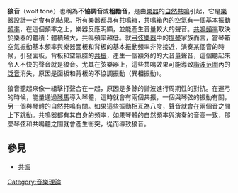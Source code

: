 {{unreferenced|time=2016-10-13T06:07:49+00:00}}
'''狼音'''（wolf tone）也稱為'''不協調音'''或'''粗勵音'''，是由[[樂器|樂器]]的[[自然共鳴|自然共鳴]]引起，它是[[樂器設計|樂器設計]]一定會有的結果。所有樂器都具有[[共鳴箱|共鳴箱]]，共鳴箱內的空氣有一個[[基本振動頻率|基本振動頻率]]，在這個頻率之上，樂器反應明顯，並能產生音量較大的聲音。[[共鳴頻率|共鳴頻率]]取決於樂器的體積：體積越大，共鳴頻率越低。就[[弓弦樂器|弓弦樂器]]中的[[提琴|提琴]]家族而言，當琴箱空氣振動基本頻率與樂器面板和背板的基本振動頻率非常接近，演奏某個音的時候，引發面板，背板和空氣腔的[[共振|共振]]，產生一個額外的的大音量聲音，這個聽起來令人不快的聲音就是狼音。尤其在弦樂器上，這些共鳴效果可能導致[[諧波范圍|諧波范圍]]內的[[泛音|泛音]]消失，原因是面板和背板的不協調振動（異相振動）。

狼音聽起來像一組擊打聲合在一起，原因是多餘的諧波進行周期性的對抗。在運弓的時候，能量通過[[琴馬|琴馬]]導入琴體，這時就會有兩個共振，一個與琴弦的振動有關，另一個與琴體的自然共鳴有關。如果這些振動相互為八度，聲音就會在兩個音之間上下跳動。共鳴器都有其自身的頻率，如果琴體的自然頻率與演奏的音高一致，那麼琴弦和共鳴體之間就會產生衝突，從而導致狼音。

== 參見 ==
* [[共振|共振]]

[[Category:音樂理論|Category:音樂理論]]
